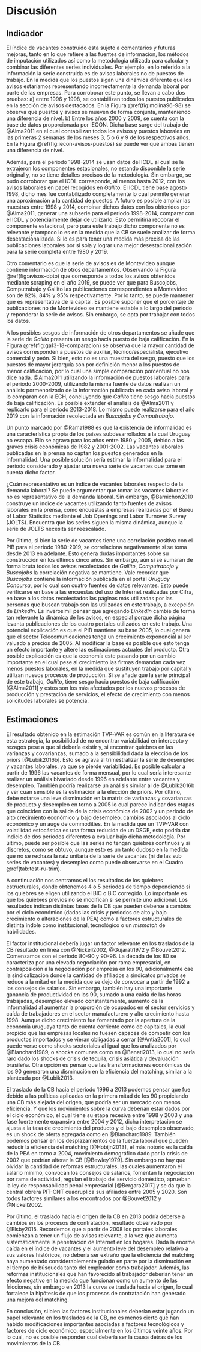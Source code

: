 # Discusión {#cap:Discusion}

## Indicador

<!-- %%%%%%%%%%% Respuesta a posibles críticas -->
<!-- % 1. Serie es de avisos y no de puestos, usar la serie de avisos y puestos en 1996 y 1997 para mostrar que las series siguen el mismo patrón.  -->
<!-- % 2. No se conoce serie CERES original, Test realizados sobre la serie de ceres -->
<!-- % 3. Serie contiene datos que no son de Montevideo -->
<!-- % 4. Serie esta sesgada hacia puestos de baja calificación? -->
<!-- % 5. Por qué no usar las tendencia-ciclo de cada serie y luego unir? -->
<!-- % 6. Duplicados? Reponderaciones? gallito -->
<!-- % 7. Duplicados, entre las != series gallit-ct-bj? Text Mining. -->

El índice de vacantes construido esta sujeto a comentarios y futuras mejoras, tanto en lo que refiere a las fuentes de información, los métodos de imputación utilizados así como la metodología utilizada para calcular y combinar las diferentes series individuales. Por ejemplo, en lo referido a la información la serie construida es de avisos laborales no de puestos de trabajo. En la medida que los puestos sigan una dinámica diferente que los avisos estaríamos representando incorrectamente la demanda laboral por parte de las empresas. Para corroborar este punto, se llevan a cabo dos pruebas:  a) entre 1996 y 1998, se contabilizan todos los puestos publicados en la sección de avisos destacados.\footnote{No se contabilizan los avisos publicados en otras secciones por un tema de tiempo. Por lo cual, se asume que los avisos en dichas secciones corresponden a un puesto} En la Figura \@ref(fig:molina96-98) se observa que puestos y avisos se mueven de forma conjunta, manteniendo una diferencia de nivel. b) Entre los años 2000 y 2009, se cuenta con la base de datos proporcionada por IECON. Dicha base surge del trabajo de @Alma2011 en el cual contabilizan todos los avisos y puestos laborales en las primeras 2 semanas de los meses 3, 5 o 6 y 9 de los respectivos años. En la Figura \@ref(fig:iecon-avisos-puestos) se puede ver que ambas tienen una diferencia de nivel.

Además, para el periodo 1998-2014 se usan datos del ICDL al cual se le extrajeron los componentes estacionales, no estando disponible la serie original y, no se tiene detalles precisos de la metodología. Sin embargo, se pudo corroborar que el ICDL corresponde, al menos hasta 2012, con los avisos laborales en papel recogidos en _Gallito_. El ICDL tiene base agosto 1998, dicho mes fue contabilizado completamente lo cual permite generar una aproximación a la cantidad de puestos. A futuro es posible ampliar las muestras entre 1998 y 2014, combinar dichos datos con los obtenidos por @Alma2011, generar una subserie para el periodo 1998-2014, comparar con el ICDL y potencialmente dejar de utilizarlo. Esto permitiría recobrar el componente estacional, pero para este trabajo dicho componente no es relevante y tampoco lo es en la medida que la CB se suele analizar de forma desestacionalizada. Si lo es para tener una medida más precisa de las publicaciones laborales por si sola y lograr una mejor desestacionalización para la serie completa entre 1980 y 2019.

Otro comentario es que la serie de avisos es de Montevideo aunque contiene información de otros departamentos. Observando la Figura \@ref(fig:avisos-dpto) que corresponde a todos los avisos obtenidos mediante scraping en el año 2019, se puede ver que para Buscojobs, Computrabajo y Gallito las publicaciones correspondientes a Montevideo son de 82\%, 84\% y 95% respectivamente. Por lo tanto, se puede mantener que es representativa de la capital. Es posible suponer que el porcentaje de publicaciones no de Montevideo se mantiene estable a lo largo del periodo y reponderar la serie de avisos. Sin embargo, se opta por trabajar con todos los datos.

A los posibles sesgos de información de otros departamentos se añade que la serie de _Gallito_ presenta un sesgo hacia puesto de baja calificación. En la Figura \@ref(fig:ga13-18-comparacion) se observa que la mayor cantidad de avisos corresponden a puestos de auxiliar, técnico/especialista, ejecutivo comercial y peón. Si bien, esto no es una muestra del sesgo, puesto que los puestos de mayor jerarquía son por definición menor a los puestos de menor calificación, por lo cual una simple comparación porcentual no nos dice nada. @Alma2011 utilizando la información de puestos laborales para el periodo 2000-2009, utilizando la misma fuente de datos realizan un análisis pormenorizado de la información publicada en cada aviso laboral y lo comparan con la ECH, concluyendo que _Gallito_ tiene sesgo hacia puestos de baja calificación. Es posible extender el análisis de @Alma2011 y replicarlo para el periodo 2013-2018. Lo mismo puede realizarse para el año 2019 con la información recolectada en _Buscojobs_ y _Computrabajo_.

Un punto marcado por @Rama1988 es que la existencia de informalidad es una característica propia de los países subdesarrollados a la cual Uruguay no escapa. Ello se agrava para los años entre 1980 y 2005, debido a las graves crisis económicas de 1982 y 2001-2002. Las vacantes laborales publicadas en la prensa no captan los puestos generados en la informalidad. Una posible solución sería estimar la informalidad para el periodo considerado y ajustar una nueva serie de vacantes que tome en cuenta dicho factor. 

¿Cuán representativo es un índice de vacantes laborales respecto de la demanda laboral? Se puede argumentar que tomar las vacantes laborales no es representativo de la demanda laboral. Sin embargo, @Barnichon2010 construye un índice de vacantes utilizando tanto fuentes de avisos laborales en la prensa, como encuestas a empresas realizadas por el Bureu of Labor Statistics mediante el Job Openings and Labor Turnover Survey (JOLTS). Encuentra que las series siguen la misma dinámica, aunque la serie de JOLTS necesita ser reescalado.

Por último, si bien la serie de vacantes tiene una correlación positiva con el PIB para el periodo 1980-2019, se correlaciona negativamente si se toma desde 2013 en adelante. Esto genera dudas importantes sobre su construcción en los últimos cinco años. Sin embargo, aún si se sumaran de forma bruta todos los avisos recolectados de _Gallito_, _Computrabajo_ y _Buscojobs_ la correlación negativa se mantiene. Vale recordar que _Buscojobs_ contiene la información publicada en el portal _Uruguay Concursa_, por lo cual son cuatro fuentes de datos relevantes. Esto puede verificarse en base a las encuestas del uso de Internet realizadas por Cifra, en base a los datos recolectados las páginas más utilizadas por las personas que buscan trabajo son las utilizadas en este trabajo, a excepción de _LinkedIn_. Es inverosímil pensar que agregando _LinkedIn_ cambie de forma tan relevante la dinámica de los avisos, en especial porque dicha página levanta publicaciones de los cuatro portales utilizados en este trabajo. Una potencial explicación es que el PIB mantiene su base 2005, lo cual genera que el sector Telecomunicaciones tenga un crecimiento exponencial al ser valuado a precios de 2005. Al modificar la base es posible que esto tenga un efecto importante y altere las estimaciones actuales del producto. Otra posible explicación es que la economía este pasando por un cambio importante en el cual pese al crecimiento las firmas demandan cada vez menos puestos laborales, en la medida que sustituyen trabajo por capital y utilizan nuevos procesos de producción. Si se añade que la serie principal de este trabajo, _Gallito_, tiene sesgo hacia puestos de baja calificación [@Alma2011] y estos son los más afectados por los nuevos procesos de producción y prestación de servicios, el efecto de crecimiento con menos solicitudes laborales se potencia.

<!-- Agregar el tema de los shares, porque usar las 3 series y no solamente 1 y ajustar los share? Creo que es la crítica más relevante a la serie -->

<!-- (CITAR ALGÚN TRABAJO SOBRE INFORMALIDAD EN URUGUAY) -->

<!-- % 5. Por qué no usar las tendencia-ciclo de cada serie y luego unir? -->
<!-- % 6. Duplicados? Reponderaciones? gallito -->
<!-- % 7. Duplicados, entre las != series gallit-ct-bj? Text Mining. -->

## Estimaciones

El resultado obtenido en la estimación TVP-VAR es común en la literatura de esta estrategia, la posibilidad de no encontrar variabilidad en intercepto y rezagos pese a que si debería existir y, si encontrar quiebres en las varianzas y covarianzas, sumado a la sensibilidad dada la elección de los priors [@Lubik2016b]. Esto se agrava al trimestralizar la serie de desempleo y vacantes laborales, ya que se pierde variabilidad. Es posible calcular a partir de 1996 las vacantes de forma mensual, por lo cual sería interesante realizar un análisis bivariado desde 1996 en adelante entre vacantes y desempleo. También podría realizarse un análisis similar al de @Lubik2016b y ver cuan sensible es la estimación a la elección de priors. Por último, debe notarse una leve disminución en la matriz de varianzas y covarianzas de producto y desempleo en torno a 2005 lo cual parece indicar dos etapas que coinciden con la salida de la crisis económica de 2002 y un periodo de alto crecimiento económico y bajo desempleo, cambios asociados al ciclo económico y un auge de commodities. En la medida que un TVP-VAR con volatilidad estocástica es una forma reducida de un DSGE, esto podría dar indicio de dos períodos diferentes a evaluar bajo dicha metodología. Por último, puede ser posible que las series no tengan quiebres continuos y si discretos, como se obtuvo, aunque esto es un tanto dudoso en la medida que no se rechaza la raíz unitaria de la serie de vacantes (ni de las sub series de vacantes) y desempleo como puede observarse en el Cuadro \@ref(tab:test-ru-trim).

A continuación nos centramos el los resultados de los quiebres estructurales, donde obtenemos 4 o 5 periodos de tiempo dependiendo si los quiebres se eligen utilizando el BIC o BIC corregido. Lo importante es que los quiebres previos no se modifican si se permite uno adicional. Los resultados indican distintas fases de la CB que pueden deberse a cambios por el ciclo económico (dadas las crisis y periodos de alto y bajo crecimiento o alteraciones de la PEA) como a factores estructurales de distinta índole como institucional, tecnológico o un _mismatch_ de habilidades.

El factor institucional debería jugar un factor relevante en los traslados de la CB resultado en linea con @Nickell2002, @Gujarati1972 y @Bouvet2012. Comenzamos con el periodo 80-90 y 90-96. La década de los 80 se caracteriza por una elevada negociación por rama empresarial, en contraposición a la negociación por empresa en los 90, adicionalmente cae la sindicalización donde la cantidad de afiliados a sindicatos privados se reduce a la mitad en la medida que se dejo de convocar a partir de 1992 a los consejos de salarios. Sin embargo, también hay una importante ganancia de productividad en los 90, sumado a una caída de las horas trabajadas, desempleo elevado constantemente, aumento de la informalidad al aumentar la proporción de ocupados en el sector servicios y caída de trabajadores en el sector manufacturero y alto crecimiento hasta 1998. Aunque dicho crecimiento fue fomentado por la apertura de la economía uruguaya tanto de cuenta corriente como de capitales, la cual propicio que las empresas locales no fuesen capaces de competir con los productos importados y se vieran obligadas a cerrar [@Antia2001], lo cual puede verse como shocks sectoriales al igual que los analizados por @Blanchard1989, o shocks comunes como en @Benati2013, lo cual no sería raro dado los shocks de crisis de tequila, crisis asiática y devaluación brasileña. Otra opción es pensar que las transformaciones económicas de los 90 generaron una disminución en la eficiencia del matching, similar a la planteada por @Lubik2013.

El traslado de la CB hacia el periodo 1996 a 2013 podemos pensar que fue debido a las políticas aplicadas en la primera mitad de los 90 propiciando una CB más alejada del origen, que podría ser un mercado con menos eficiencia. Y que los movimientos sobre la curva deberían estar dados por el ciclo económico, el cual tiene su etapa recesiva entre 1998 y 2003 y una fase fuertemente expansiva entre 2004 y 2012, dicha interpretación se ajusta a la tasa de crecimiento del producto y el bajo desempleo observado, es un shock de oferta agregada como en @Blanchard1989. También podemos pensar en los desplazamientos de la fuerza laboral que pueden reducir la eficiencia del matching [@Hobijn2013], el más notorio es la caída de la PEA en torno a 2004, movimiento demográfico dado por la crisis de 2002 que podrían alterar la CB [@Bewley1979]. Sin embargo no hay que olvidar la cantidad de reformas estructurales, las cuales aumentaron el salario mínimo, convocan los consejos de salarios, fomentan la negociación por rama de actividad, regulan el trabajo del servicio doméstico, aprueban la ley de responsabilidad penal empresarial [@Bergara2017] y se da que la central obrera PIT-CNT cuadruplica sus afiliados entre 2005 y 2020. Son todos factores similares a los encontrados por @Bouvet2012 y @Nickell2002.

Por último, el traslado hacia el origen de la CB en 2013 podría deberse a cambios en los procesos de contratación, resultado observado por @Elsby2015. Recordemos que a partir de 2008 los portales laborales comienzan a tener un flujo de avisos relevante, a la vez que aumenta sistemáticamente la penetración de Internet en los hogares. Dada la enorme caída en el índice de vacantes y el aumento leve del desempleo relativo a sus valores históricos, no debería ser extraño que la eficiencia del matching haya aumentado considerablemente guiado en parte por la disminución en el tiempo de búsqueda tanto del empleador como trabajador. Además, las reformas institucionales que han favorecido al trabajador deberían tener un efecto negativo en la medida que funcionan como un aumento de las fricciones, sin embargo en 2013 la curva se traslada hacia el origen, lo cual fortalece la hipótesis de que los procesos de contratación han generado una mejora del matching. 

En conclusión, si bien las factores institucionales deberían estar jugando un papel relevante en los traslados de la CB, no es menos cierto que han habido modificaciones importantes asociadas a factores tecnológicos y factores de ciclo económico, especialmente en los últimos veinte años. Por lo cual, no es posible responder cual debería ser la causa detras de los movimientos de la CB.
<!-- Otra opción sería que haya aumentado la facilidad de la mano de obra para moverse geográficamente, lo cual no sabemos. -->

<!-- pero también a modificaciones por shocks de productividad y mejoras tecnológicas que faciliten el _match_ como la creación de portales laborales web, los cuales incrementan la eficiencia del mercado laboral al reducir el tiempo de búsqueda tanto del trabajador como del empleador. -->

<!-- Adicionalmente la causa puede ser de origen institucional, debido a la elevada cantidad de reformas estructurales que tuvo la economía, en especial de la década de 2000 en adelante. Por último, la enorme disminución observada en las vacantes laborales y el leve aumento del desempleo (especialmente en la comparación histórica) indican que el mercado laboral uruguayo debería haberse vuelto notoriamente más eficiente en su proceso de matching pese a reformas institucionales que deberían ir sentido opuesto [@Nickell2002;@Bouvet2012].  -->

<!-- Sin embargo, para poder afirmar dicha frase es necesario agregar un análisis de flujos laborales, identificar shocks de productividad y aislar el efecto de otras variables relevantes que puedan tener influencia. Por ejemplo, en torno a 2005 hay una caída muy importante en la PEA de Montevideo, si pensamos hipotéticamente que los desocupados y cantidad de vacantes no se ven alterados dicho efecto nos induciría a pensar que el mercado laboral podría ser más eficiente dado un traslado de la CB, sin embargo sería equivocado, al igual que @Bewley1979, en este periodo hay movimiento demográficos que pueden alterar la CB.  -->
<!-- Además siempre debe analizarse la curva de creación de trabajo, que en esta investigación esta ausente. -->


<!-- Es de interés que trabajos posteriores se enfoquen en identificar las causas de los movimientos en la CB, lo cual es de suma importancia para la política económica. -->


<!-- si analizamos por década, podemos identificar cuatro fases, años 80, 90, 2000 y 2010. Donde los años 90 trasladan la curva hacia un nuevo estado con mayor desempleo ante igual cantidad de vacantes, el mismo se estabiliza en los 2000 y vuelve a cambiar de 2010 en adelante entrando en una fase con menor desempleo ante misma cantidad de vacantes. Limitándonos a un lustro podemos ver que a partir de 2005 parece haber un cambio en el mercado laboral, el cual se mantiene y vuelve a cambiar en 2010. Lo que se observa claramente, es que hay traslados paralelos en los últimos cuarenta años que podrían estar indicando un aumento y descenso de fricciones en el mercado de trabajo. Es llamativo que en la década de los ochenta y noventa bajo sistemáticamente la sindicalización, la negociación por rama en contraposición al aumento de la negociación por empresa y el estado dejo de participar en los consejos de salarios lo cual debería disminuir fricciones y generar movimientos hacia el origen, sin embargo, sucede lo contrario. Por otro lado, la importante cantidad de reformas aplicadas entre 2005 y 2015 que modificaron las reglas del juego de la economía no parece que haya aumentado las fricciones, puesto que la CB se ha trasladado hacia el origen. Es decir, parece ser que estamos en un mercado laboral que soporta una tasa de desempleo mayor lo que podría indicar una mayor eficiencia del mismo, resultado a priori inesperado. Otro resultado es que en los últimos diez años ha habido un movimiento sobre la curva, disminuyendo la cantidad de vacantes y aumentando el desempleo, indicando que la economía estaría en la parte baja del ciclo económico. -->

<!-- Esta observación en conjunto con el análisis de la CB podría estar indicando que el aumento del desempleo de los últimos años no se debe a mayores fricciones del mercado laboral, sino al desempleo estructural asociado a la diferencia sistemática entre las habilidades requeridas por el mercado y las ofrecidas por los trabajadores. Además debería haber un componente de cambio tecnológico e inversión en capital lo cual genera una menor demanda de trabajadores. -->

<!-- Es llamativo que periodos con políticas laborales tan diferentes como los 90 y 2010 tengan un comportamiento similar en cuanto al crecimiento de la actividad y aumento del desempleo. -->

<!-- denotando lo que podría ser un mercado laboral menos eficiente.  -->

<!-- Una interpretación es que las reformas estructurales llevadas a cabo a partir del año 2005, generaron un efecto negativo en el mercado laboral lo cual se revierte a partir de 2013. Aunque, es poco verosímil en la medida que los gobiernos entre 2005 y 2020 llevaron adelante medidas de protección hacia los trabajadores. Otra lectura sería que dichas reformas tuvieron un efecto impensado y no solo no generaron mayores fricciones en el mercado laborales, sino que las disminuyeron tornándolo más eficiente al aumentar el matching entre trabajadores y firmas^[Mantenemos siempre la condicionalidad sobre la mejora o no de la eficiencia en la medida que no tomamos en cuenta los flujos laborales desde el empleo al desempleo y del desempleo al empleo.]. Otro factor relevante son los portales laborales de Internet y el avance tecnológico que permiten una búsqueda y proceso de contratación a una velocidad comparativamente mayor que los procesos iniciados mediante prensa en papel. -->


<!-- Este último periodo (al menos hasta 2015), se caracteriza por un elevado crecimiento del producto y una reducción de la tasa de desempleo, en conjunto a múltiples reformas de carácter estructural. En la medida que un TVP-VAR con volatilidad estocástica es una forma reducida de un DSGE, esto podría dar indicio de dos períodos diferentes a evaluar bajo dicha metodología. -->

